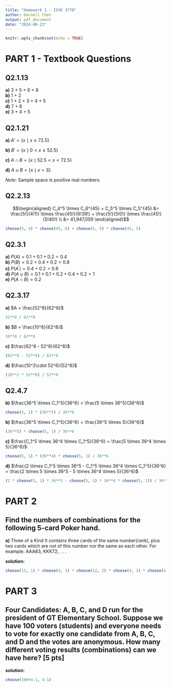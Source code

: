 ---
title: "Homework 1 - ISYE 3770"
author: Darnell Chen
output: pdf_document
date: "2024-08-23"
---

```{r setup, include=FALSE}
knitr::opts_chunk$set(echo = TRUE)
```

# PART 1 - Textbook Questions

## Q2.1.13

**a)** 3 + 5 + 6 + 8\
**b)** 1 + 2\
**c)** 1 + 2 + 3 + 4 + 5\
**d)** 7 + 8\
**e)** 3 + 4 + 5\

## Q2.1.21

**a)** $A' = \{ x \mid x \geq 72.5 \}$

**b)** $B' = \{ x \mid 0 < x \leq 52.5 \}$

**c)** $A \cap B = \{ x \mid 52.5 < x < 72.5 \}$

**d)** $A \cup B = \{ x \mid x = S \}$

*Note*: Sample space is positive real numbers.

## Q2.2.13

<!-- $\frac{5!}{4!}\cdot\frac{45!}{6!39!} + \frac{5!}{5!}\cdot\frac{45!}{5!40!}$\ -->

$$\begin{aligned}
C_4^5 \times C_6^{45} + C_5^5 \times C_5^{45} &= \frac{5!}{4!1!} \times \frac{45!}{6!39!} + \frac{5!}{5!0!} \times \frac{45!}{5!40!} \\
&= 41,947,059
\end{aligned}$$

```{r}
choose(5, 4) * choose(45, 6) + choose(5, 5) * choose(45, 5)
```

## Q2.3.1

**a)** $P(A) = 0.1 + 0.1 + 0.2 = 0.4$\
**b)** $P(B) = 0.2 + 0.4 + 0.2 = 0.8$\
**c)** $P(A^\prime) = 0.4 + 0.2 = 0.6$\
**d)** $P(A\cup B) = 0.1 + 0.1 + 0.2 + 0.4 + 0.2 = 1$\
**e)** $P(A\cap B) = 0.2$\

## Q2.3.17

**a)** $A = \frac{52^8}{62^8}$\

```{r}
52**8 / 62**8
```

**b)** $B = \frac{10^8}{62^8}$\

```{r}
10**8 / 62**8
```

**c)** $\frac{62^8 - 52^8}{62^8}$\

```{r}
(62**8 - 52**8) / 62**8
```

**d)** $\frac{10^2\cdot 52^6}{52^8}$\

```{r}
(10**2 * 52**6) / 52**8
```

## Q2.4.7

**b)** $\frac{36^5 \times C_1^5}{36^6} = \frac{5 \times 36^5}{36^6}$

```{r}
choose(5, 1) * (36**5) / 36**6
```

**b)** $\frac{36^5 \times C_1^5}{36^6} = \frac{36^5 \times 5}{36^6}$

```{r}
(36**5) * choose(5, 1) / 36**6
```

**c)** $\frac{C_1^5 \times 36^4 \times C_1^5}{36^6} = \frac{5 \times 36^4 \times 5}{36^6}$\

```{r}
choose(5, 1) * (36**4) * choose(5, 1) / 36**6
```

**d)** $\frac{2 \times C_1^5 \times 36^5 -  C_1^5 \times 36^4 \times C_1^5}{36^6} = \frac{2 \times 5 \times 36^5 - 5 \times 36^4 \times 5}{36^6}$\

```{r}
(2 * choose(5, 1) * 36**5 - choose(5, 1) * 36**4 * choose(5, 1)) / 36**6
```

# PART 2

## Find the numbers of combinations for the following 5-card Poker hand.

**a)** Three of a Kind It contains three cards of the same number(rank), plus two cards which are not of this number nor the same as each other. For example: AAA83, KKK72, . . .

**solution:**

```{=tex}
$$\begin{aligned}
C_1^{13} \times C_3^4 \times C_2^{12} \times C_1^{4} \times C_1^{4} &=  \frac{13!}{1!12!} \times \frac{4!}{3!1!} \times \frac{12!}{2!10!} \times \frac{4!}{1!3!} \times \frac{4!}{!3!} \\
&= 54,912
\end{aligned}$$
```
```{r}
choose(13, 1) * choose(4, 3) * choose(12, 2) * choose(4, 1) * choose(4, 1)
```

# PART 3

## Four Candidates: A, B, C, and D run for the president of GT Elementary School. Suppose we have 100 voters (students) and everyone needs to vote for exactly one candidate from A, B, C, and D and the votes are anonymous. How many different voting results (combinations) can we have here? [5 pts]

**solution:**

```{=tex}
$$\begin{aligned}
C_{4-1}^{100+4-1} &= \frac{(100 + 4 - 1)!}{3! (103-3)!} \\
&= \frac{103!}{3!100!} \\
&= 176,851 \\
\end{aligned}$$
```
```{r}
choose(100+4-1, 4-1)
```

